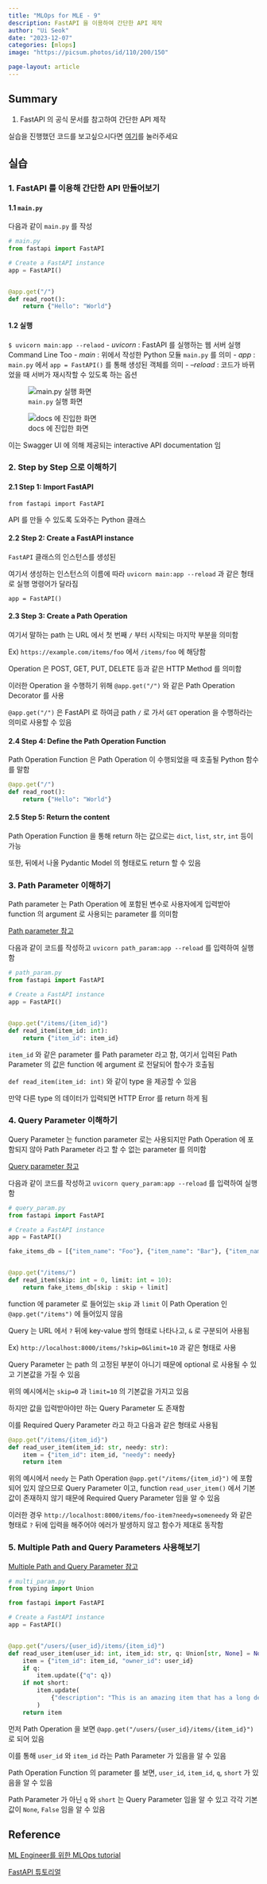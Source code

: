 ```yaml
---
title: "MLOps for MLE - 9"
description: FastAPI 을 이용하여 간단한 API 제작
author: "Ui Seok"
date: "2023-12-07"
categories: [mlops]
image: "https://picsum.photos/id/110/200/150"

page-layout: article
---
```


## Summary

1. FastAPI 의 공식 문서를 참고하여 간단한 API 제작

::: {.callout-note}
실습을 진행했던 코드를 보고싶으시다면 [여기](https://github.com/Ui-Seok/mlops-tutorial)를 눌러주세요
:::


## 실습

### 1. FastAPI 를 이용해 간단한 API 만들어보기

#### 1.1 `main.py`

다음과 같이 `main.py` 를 작성

``` python
# main.py
from fastapi import FastAPI

# Create a FastAPI instance
app = FastAPI()


@app.get("/")
def read_root():
    return {"Hello": "World"}

```

#### 1.2 실행

`$ uvicorn main:app --relaod`
- _uvicorn_ : FastAPI 를 실행하는 웹 서버 실행 Command Line Too
- _main_ : 위에서 작성한 Python 모듈 `main.py` 를 의미
- _app_ : `main.py` 에서 `app = FastAPI()` 를 통해 생성된 객체를 의미
- _--reload_ : 코드가 바뀌었을 때 서버가 재시작할 수 있도록 하는 옵션

![`main.py` 실행 화면](fig1.png){fig-align="left"}

![docs 에 진입한 화면](fig2.png)

이는 Swagger UI 에 의해 제공되는 interactive API documentation 임


### 2. Step by Step 으로 이해하기

#### 2.1 Step 1: Import FastAPI

`from fastapi import FastAPI`

API 를 만들 수 있도록 도와주는 Python 클래스

#### 2.2 Step 2: Create a FastAPI instance

`FastAPI` 클래스의 인스턴스를 생성된

여기서 생성하는 인스턴스의 이름에 따라 `uvicorn main:app --reload` 과 같은 형태로 실행 명령어가 달라짐

`app = FastAPI()`

#### 2.3 Step 3: Create a Path Operation

여기서 말하는 path 는 URL 에서 첫 번째 `/` 부터 시작되는 마지막 부분을 의미함

Ex) `https://example.com/items/foo` 에서 `/items/foo` 에 해당함

Operation 은 POST, GET, PUT, DELETE 등과 같은 HTTP Method 를 의미함

이러한 Operation 을 수행하기 위해 `@app.get("/")` 와 같은 Path Operation Decorator 를 사용

`@app.get("/")` 은 FastAPI 로 하여금 path `/` 로 가서 `GET` operation 을 수행하라는 의미로 사용할 수 있음

#### 2.4 Step 4: Define the Path Operation Function

Path Operation Function 은 Path Operation 이 수행되었을 때 호출될 Python 함수를 말함

``` Python
@app.get("/")
def read_root():
    return {"Hello": "World"}

```

#### 2.5 Step 5: Return the content

Path Operation Function 을 통해 return 하는 값으로는 `dict`, `list`, `str`, `int` 등이 가능

또한, 뒤에서 나올 Pydantic Model 의 형태로도 return 할 수 있음


### 3. Path Parameter 이해하기

Path parameter 는 Path Operation 에 포함된 변수로 사용자에게 입력받아 function 의 argument 로 사용되는 parameter 를 의미함

[Path parameter 참고](https://fastapi.tiangolo.com/tutorial/path-params/)

다음과 같이 코드를 작성하고 `uvicorn path_param:app --reload` 를 입력하여 실행함

``` python
# path_param.py
from fastapi import FastAPI

# Create a FastAPI instance
app = FastAPI()


@app.get("/items/{item_id}")
def read_item(item_id: int):
    return {"item_id": item_id}

```

`item_id` 와 같은 parameter 를 Path parameter 라고 함, 여기서 입력된 Path Parameter 의 값은 function 에 argument 로 전달되어 함수가 호출됨

`def read_item(item_id: int)` 와 같이 type 을 제공할 수 있음

만약 다른 type 의 데이터가 입력되면 HTTP Error 를 return 하게 됨


### 4. Query Parameter 이해하기

Query Parameter 는 function parameter 로는 사용되지만 Path Operation 에 포함되지 않아 Path Parameter 라고 할 수 없는 parameter 를 의미함

[Query parameter 참고](https://fastapi.tiangolo.com/tutorial/query-params/)

다음과 같이 코드를 작성하고 `uvicorn query_param:app --reload` 를 입력하여 실행함

``` python
# query_param.py
from fastapi import FastAPI

# Create a FastAPI instance
app = FastAPI()

fake_items_db = [{"item_name": "Foo"}, {"item_name": "Bar"}, {"item_name": "Baz"}]


@app.get("/items/")
def read_item(skip: int = 0, limit: int = 10):
    return fake_items_db[skip : skip + limit]

```

function 에 parameter 로 들어있는 `skip` 과 `limit` 이 Path Operation 인 `@app.get("/items")` 에 들어있지 않음

Query 는 URL 에서 `?` 뒤에 key-value 쌍의 형태로 나타나고, `&` 로 구분되어 사용됨

Ex) `http://localhost:8000/items/?skip=0&limit=10` 과 같은 형태로 사용

Query Parameter 는 path 의 고정된 부분이 아니기 때문에 optional 로 사용될 수 있고 기본값을 가질 수 있음

위의 예시에서는 `skip=0` 과 `limit=10` 의 기본값을 가지고 있음

하지만 값을 입력받아야만 하는 Query Parameter 도 존재함

이를 Required Query Parameter 라고 하고 다음과 같은 형태로 사용됨

``` python
@app.get("/items/{item_id}")
def read_user_item(item_id: str, needy: str):
    item = {"item_id": item_id, "needy": needy}
    return item

```

위의 예시에서 `needy` 는 Path Operation `@app.get("/items/{item_id}")` 에 포함되어 있지 않으므로 Query Parameter 이고, function `read_user_item()` 에서 기본값이 존재하지 않기 때문에 Required Query Parameter 임을 알 수 있음

이러한 경우 `http://localhost:8000/items/foo-item?needy=someneedy` 와 같은 형태로 `?` 뒤에 입력을 해주어야 에러가 발생하지 않고 함수가 제대로 동작함


### 5. Multiple Path and Query Parameters 사용해보기

[Multiple Path and Query Parameter 참고](https://fastapi.tiangolo.com/tutorial/query-params/#multiple-path-and-query-parameters)

``` Python
# multi_param.py
from typing import Union

from fastapi import FastAPI

# Create a FastAPI instance
app = FastAPI()


@app.get("/users/{user_id}/items/{item_id}")
def read_user_item(user_id: int, item_id: str, q: Union[str, None] = None, short: bool = False):
    item = {"item_id": item_id, "owner_id": user_id}
    if q:
        item.update({"q": q})
    if not short:
        item.update(
            {"description": "This is an amazing item that has a long description"},
        )
    return item

```

먼저 Path Operation 을 보면 `@app.get("/users/{user_id}/items/{item_id}")` 로 되어 있음

이를 통해 `user_id` 와 `item_id` 라는 Path Parameter 가 있음을 알 수 있음

Path Operation Function 의 parameter 를 보면, `user_id`, `item_id`, `q`, `short` 가 있음을 알 수 있음

Path Parameter 가 아닌 `q` 와 `short` 는 Query Parameter 임을 알 수 있고 각각 기본값이 `None`, `False` 임을 알 수 있음


## Reference

[ML Engineer를 위한 MLOps tutorial](https://mlops-for-mle.github.io/tutorial/)

[FastAPI 튜토리얼](https://fastapi.tiangolo.com/tutorial/)